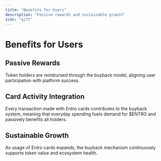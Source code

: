 ```yaml
---
title: "Benefits for Users"
description: "Passive rewards and sustainable growth"
icon: "gift"
---
```


# Benefits for Users

## Passive Rewards
Token holders are reimbursed through the buyback model, aligning user participation with platform success.

## Card Activity Integration
Every transaction made with Entro cards contributes to the buyback system, meaning that everyday spending fuels demand for $ENTRO and passively benefits all holders.

## Sustainable Growth
As usage of Entro cards expands, the buyback mechanism continuously supports token value and ecosystem health.
